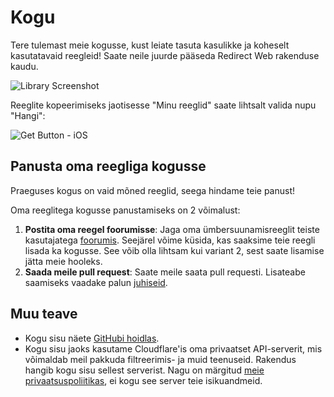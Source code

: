 # Kogu

Tere tulemast meie kogusse, kust leiate tasuta kasulikke ja koheselt kasutatavaid reegleid! Saate neile juurde pääseda Redirect Web rakenduse kaudu.

![Library Screenshot](/img/library-screenshot.webp)

Reeglite kopeerimiseks jaotisesse "Minu reeglid" saate lihtsalt valida nupu "Hangi":

![Get Button - iOS](/img/library-get-button-ios.gif)

## Panusta oma reegliga kogusse

Praeguses kogus on vaid mõned reeglid, seega hindame teie panust!

Oma reeglitega kogusse panustamiseks on 2 võimalust:

1.  **Postita oma reegel foorumisse**: Jaga oma ümbersuunamisreeglit teiste kasutajatega [foorumis](https://github.com/mshibanami/redirect-web/discussions/categories/redirect-rules). Seejärel võime küsida, kas saaksime teie reegli lisada ka kogusse. See võib olla lihtsam kui variant 2, sest saate lisamise jätta meie hooleks.
2.  **Saada meile pull request**: Saate meile saata pull requesti. Lisateabe saamiseks vaadake palun [juhiseid](https://github.com/mshibanami/redirect-web/tree/main/library).

## Muu teave

-   Kogu sisu näete [GitHubi hoidlas](https://github.com/mshibanami/redirect-web/tree/main/library).
-   Kogu sisu jaoks kasutame Cloudflare'is oma privaatset API-serverit, mis võimaldab meil pakkuda filtreerimis- ja muid teenuseid. Rakendus hangib kogu sisu sellest serverist. Nagu on märgitud [meie privaatsuspoliitikas](privacy-policy.mdx), ei kogu see server teie isikuandmeid.
